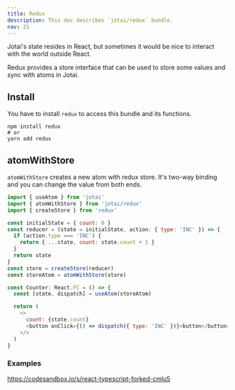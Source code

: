 ```yaml
---
title: Redux
description: This doc describes `jotai/redux` bundle.
nav: 21
---
```


Jotai's state resides in React, but sometimes it would be nice
to interact with the world outside React.

Redux provides a store interface that can be used to store some values
and sync with atoms in Jotai.

## Install

You have to install `redux` to access this bundle and its functions.

```
npm install redux
# or
yarn add redux
```

## atomWithStore

`atomWithStore` creates a new atom with redux store.
It's two-way binding and you can change the value from both ends.

```js
import { useAtom } from 'jotai'
import { atomWithStore } from 'jotai/redux'
import { createStore } from 'redux'

const initialState = { count: 0 }
const reducer = (state = initialState, action: { type: 'INC' }) => {
  if (action.type === 'INC') {
    return { ...state, count: state.count + 1 }
  }
  return state
}
const store = createStore(reducer)
const storeAtom = atomWithStore(store)

const Counter: React.FC = () => {
  const [state, dispatch] = useAtom(storeAtom)

  return (
    <>
      count: {state.count}
      <button onClick={() => dispatch({ type: 'INC' })}>button</button>
    </>
  )
}
```

### Examples

https://codesandbox.io/s/react-typescript-forked-cmlu5
